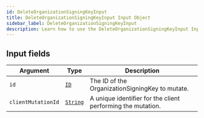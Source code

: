 ```yaml
---
id: DeleteOrganizationSigningKeyInput
title: DeleteOrganizationSigningKeyInput Input Object
sidebar_label: DeleteOrganizationSigningKeyInput
description: Learn how to use the DeleteOrganizationSigningKeyInput Input Object for 's API.
---
```


## Input fields

| Argument           | Type                                     | Description                                                 |
| ------------------ | ---------------------------------------- | ----------------------------------------------------------- |
| `id`               | [`ID`](api/schema/scalar/ID.mdx)         | The ID of the OrganizationSigningKey to mutate.             |
| `clientMutationId` | [`String`](api/schema/scalar/String.mdx) | A unique identifier for the client performing the mutation. |
